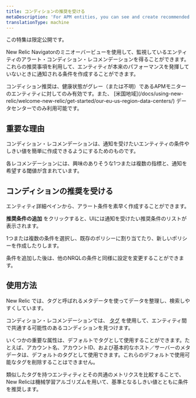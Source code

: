 ```yaml
---
title: コンディションの推奨を受ける
metaDescription: 'For APM entities, you can see and create recommended alert conditions.'
translationType: machine
---
```


<Callout variant="important">
  この特集は限定公開です。
</Callout>

New Relic Navigatorのミニオーバービューを使用して、監視しているエンティティのアラート・コンディション・レコメンデーションを得ることができます。これらの推奨事項を利用して、エンティティが本来のパフォーマンスを発揮していないときに通知される条件を作成することができます。

<Callout variant="important">
  コンディション推奨は、健康状態がグレー（または不明）であるAPMモニターのエンティティに対してのみ有効です。また、 [米国地域](/docs/using-new-relic/welcome-new-relic/get-started/our-eu-us-region-data-centers/) データセンターでのみ利用可能です。
</Callout>

## 重要な理由

コンディション・レコメンデーションは、通知を受けたいエンティティの条件やしきい値を簡単に作成できるようにするためのものです。

各レコメンデーションには、興味のありそうな1つまたは複数の指標と、通知を希望する閾値が含まれています。

## コンディションの推奨を受ける

エンティティ詳細ペインから、アラート条件を素早く作成することができます。

**推奨条件の追加** をクリックすると、UIには通知を受けたい推奨条件のリストが表示されます。

1つまたは複数の条件を選択し、既存のポリシーに割り当てたり、新しいポリシーを作成したりします。

条件を追加した後は、他のNRQLの条件と同様に設定を変更することができます。

## 使用方法

New Relic では、タグと呼ばれるメタデータを使ってデータを整理し、検索しやすくしています。

コンディション・レコメンデーションでは、 [タグ](/docs/new-relic-one/use-new-relic-one/core-concepts/use-tags-help-organize-find-your-data/) を使用して、エンティティ間で共通する可能性のあるコンディションを見つけます。

いくつかの重要な属性は、デフォルトでタグとして使用することができます。たとえば、アカウント名、アカウントID、および基本的なホスト／サーバーのメタデータは、デフォルトのタグとして使用できます。これらのデフォルトで使用可能なタグを削除することはできません。

類似したタグを持つエンティティとその共通のメトリクスを比較することで、New Relicは機械学習アルゴリズムを用いて、基準となるしきい値とともに条件を推奨します。
